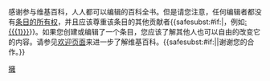 {{{icon|[[File:Information.svg|25px]] }}}感谢参与维基百科，人人都可以编辑的百科全书。但是请您注意，任何编辑者都没有[[WP:OWN|条目的所有权]]，并且应该尊重该条目的其他贡献者{{<includeonly>safesubst:</includeonly>#if:{{{1|}}}|，例如[[:{{{1}}}]]}}。如果您创建或编辑了一个条目，您应该了解其他人也可以自由的改变它的内容。请参见[[Wikipedia:概述|欢迎页面]]来进一步了解维基百科。{{<includeonly>safesubst:</includeonly>#if:{{{2|}}}|{{{2}}}|谢谢您的合作。}}<!-- Template:uw-own1 --><noinclude>
{{Templatesnotice|series = uw-own|max = 3|s1 = uw-o1}}
[[Category:用戶警告模板|擁]]
</noinclude>